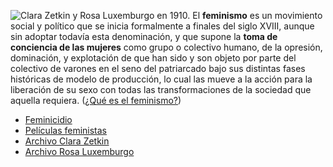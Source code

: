 {{header|1=Feminismo}}
{{movida entera al wiki}}

[[File:clara-zetkin-rosa-luxemburgo.jpg|thumb|right|Clara Zetkin y Rosa Luxemburgo en 1910.]]
El '''feminismo''' es un movimiento social y político que se inicia formalmente a finales del siglo XVIII, aunque sin adoptar todavía esta denominación, y que supone la '''toma de conciencia de las mujeres''' como grupo o colectivo humano, de la opresión, dominación, y explotación de que han sido y son objeto por parte del colectivo de varones en el seno del patriarcado bajo sus distintas fases históricas de modelo de producción, lo cual las mueve a la acción para la liberación de su sexo con todas las transformaciones de la sociedad que aquella requiera. ([http://www.mujeresenred.net/spip.php?article1308 ¿Qué es el feminismo?])

* [http://www.feminicidio.net Feminicidio]
* [http://www.peliculasfeministas.com/inicio/ Películas feministas]
* [https://www.marxists.org/espanol/zetkin/ Archivo Clara Zetkin]
* [https://www.marxists.org/espanol/luxem/index.htm Archivo Rosa Luxemburgo]

{{clear}}

{{footer}}

